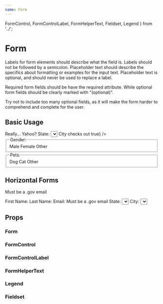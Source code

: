 ```yaml
---
name: Form
---
```



  FormControl,
  FormControlLabel,
  FormHelperText,
  Fieldset,
  Legend
} from '../';


# Form

Labels for form elements should describe what the field is. Labels should not be followed by a semicolon. Placeholder text should describe the specifics about formatting or examples for the input text. Placeholder text is optional, and should never be used to replace a label.

Required form fields should be have the required attribute. While optional form fields should be clearly marked with "(optional)".

Try not to include too many optional fields, as it will make the form harder to comprehend and complete for the user.

## Basic Usage

<Playground>
  <Form>
    <FormControl>
      <TextField defaultValue="Map Man" label="Name:" />
    </FormControl>
    <FormControl error>
      <TextField defaultValue="map_man@yahoo.com" label="Email:" />
      <FormHelperText>Really... Yahoo?</FormHelperText>
    </FormControl>
    <FormControl>
      <FormControlLabel>State:</FormControlLabel>
      <Select selectedValue="co" onChange={() => true} fullWidth>
        <MenuItem value="ca">California</MenuItem>
        <MenuItem value="co">Colorado</MenuItem>
      </Select>
    </FormControl>
    <FormControl success>
      <TextField fullWidth defaultValue="Denver" label="City:" />
      <FormHelperText>City checks out</FormHelperText>
    </FormControl>
    <FormControl>
      <DatePicker date={null} focused={false} onFocusChange={() => true} />
    </FormControl>
    <FormControl>
      <Fieldset name="storyRadioGroup">
        <Legend>Gender:</Legend>
        <Radio>Male</Radio>
        <Radio>Female</Radio>
        <Radio>Other</Radio>
      </Fieldset>
    </FormControl>
    <FormControl>
      <Fieldset name="storyCheckboxGroup">
        <Legend>Pets:</Legend>
        <Checkbox>Dog</Checkbox>
        <Checkbox>Cat</Checkbox>
        <Checkbox>Other</Checkbox>
      </Fieldset>
    </FormControl>
  </Form>
</Playground>

## Horizontal Forms

<Playground>
  <GuideExample label="horizontal Form">
    <Form horizontal>
      <FormControl>
        <TextField defaultValue="James" />
      </FormControl>
      <FormControl>
        <TextField defaultValue="Kirk" />
      </FormControl>
      <FormControl error>
        <TextField defaultValue="jKirk_1701@gmail.com" type="email" />
        <FormHelperText>Must be a .gov email</FormHelperText>
      </FormControl>
      <FormControl>
        <TextField defaultValue="Denver" />
      </FormControl>
    </Form>
  </GuideExample>
  <GuideExample label="horizontal FormControl">
    <Form>
      <FormControl horizontal>
        <FormControlLabel style={{ minWidth: '120px' }}>
          First Name:
        </FormControlLabel>
        <TextField defaultValue="James" />
      </FormControl>
      <FormControl horizontal>
        <FormControlLabel style={{ minWidth: '120px' }}>
          Last Name:
        </FormControlLabel>
        <TextField fullWidth defaultValue="Kirk" />
      </FormControl>
      <FormControl horizontal error>
        <FormControlLabel style={{ minWidth: '120px' }}>
          Email:
        </FormControlLabel>
        <TextField defaultValue="jKirk_1701@gmail.com" type="email" />
        <FormHelperText>Must be a .gov email</FormHelperText>
      </FormControl>
      <FormControl horizontal>
        <FormControlLabel style={{ minWidth: '120px' }}>
          State:
        </FormControlLabel>
        <Select selectedValue="co" onChange={() => true}>
          <MenuItem value="ca">California</MenuItem>
          <MenuItem value="co">Colorado</MenuItem>
        </Select>
      </FormControl>
      <FormControl horizontal>
        <FormControlLabel style={{ minWidth: '120px' }}>City:</FormControlLabel>
        <Select selectedValue="co" onChange={() => true} fullWidth>
          <MenuItem value="ca">Denver</MenuItem>
          <MenuItem value="co">Boulder</MenuItem>
        </Select>
      </FormControl>
    </Form>
  </GuideExample>
</Playground>

## Props

### Form
<PropsTable of={Form} />

### FormControl
<PropsTable of={FormControl} />

### FormControlLabel
<PropsTable of={FormControlLabel} />

### FormHelperText
<PropsTable of={FormHelperText} />

### Legend
<PropsTable of={Legend} />

### Fieldset
<PropsTable of={Fieldset} />
